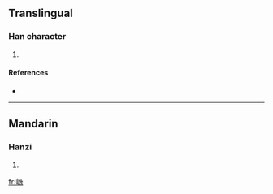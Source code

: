 ==Translingual==

===Han character===
{{Han char|rn=46|rad=山|as=12|sn=15|four=|canj=山一廿人 (UMTO), X山一廿人 (XUMTO)}}

# {{defn|Han|sort=山12}}

====References====
* {{Han ref|kx=0320.131|hdz=10797.040|uh=5DA5|ud=23973}}

----

==Mandarin==

===Hanzi===
{{cmn-hanzi|pin=[[jué]] ([[jue2]])|wg=chüeh<sup>2</sup>}}

# {{defn|Mandarin}}

[[fr:嶥]]